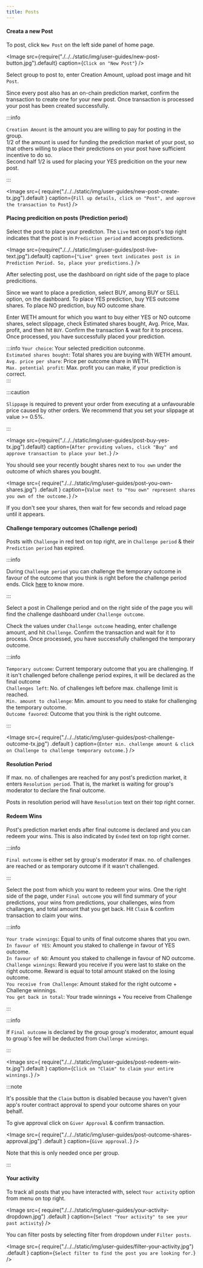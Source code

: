 ```yaml
---
title: Posts
---
```



#### Creata a new Post

To post, click `New Post` on the left side panel of home page.

<Image
	src={require("./../../static/img/user-guides/new-post-button.jpg").default}
	caption={`Click on "New Post"`}
/>

Select group to post to, enter Creation Amount, upload post image and hit `Post`. <br/>

Since every post also has an on-chain prediction market, confirm the transaction
to create one for your new post. Once transaction is processed your post has been created successfully.

:::info

`Creation Amount` is the amount you are willing to pay for posting in the group. <br/>
1/2 of the amount is used for funding the prediction market of your post, so that
others willing to place their predictions on your post have sufficient incentive to do so. <br/>
Second half 1/2 is used for placing your YES predicition on the your new post.

:::

<Image
	src={
		require("./../../static/img/user-guides/new-post-create-tx.jpg").default
	}
	caption={`Fill up details, click on "Post", and approve the transaction to Post`}
/>

#### Placing predicition on posts (Prediction period)

Select the post to place your predicton. The `Live` text on post's top right indicates
that the post is in `Prediction period` and accepts predictions.

<Image
	src={require("./../../static/img/user-guides/post-live-text.jpg").default}
	caption={`"Live" green text indicates post is in Prediction Period. So, place your predictions.`}
/>

After selecting post, use the dashboard on right side of the page to place predicitions.

Since we want to place a prediction, select BUY, among BUY or SELL option, on the dashboard.
To place YES prediction, buy YES outcome shares. To place NO prediction,
buy NO outcome share.

Enter WETH amount for which you want to buy either YES or NO outcome shares, select
slippage, check Estimated shares bought, Avg. Price, Max. profit, and then hit `BUY`.
Confirm the transaction & wait for it to process. Once processed, you have successfully
placed your prediction.

:::info
`Your choice`: Your selected predicition outconme. <br/>
`Estimated shares bought`: Total shares you are buying with WETH amount. <br/>
`Avg. price per share`: Price per outcome share in WETH. <br/>
`Max. potential profit`: Max. profit you can make, if your prediction is correct. <br/>
:::

:::caution

`Slippage` is required to prevent your order from executing at a unfavourable price
caused by other orders. We recommend that you set your slippage at value >= 0.5%.

:::

<Image
	src={require("./../../static/img/user-guides/post-buy-yes-tx.jpg").default}
	caption={`After providing values, click "Buy" and approve transaction to place your bet.`}
/>

You should see your recently bought shares next to `You own` under the outcome
of which shares you bought.

<Image
	src={
		require("./../../static/img/user-guides/post-you-own-shares.jpg")
			.default
	}
	caption={`Value next to "You own" represent shares you own of the outcome.`}
/>

If you don't see your shares, then wait for few seconds and reload page until it appears.

#### Challenge temporary outcomes (Challenge period)

Posts with `Challenge` in red text on top right, are in `Challenge period` &
their `Prediction period` has expired.

:::info

During `Challenge period` you can challenge the temporary outcome in favour of the outcome
that you think is right before the challenge period ends. Click
[here](more-about-coco/post-lifecycle.mdx#challenge-period) to know more.

:::

Select a post in Challenge period and on the right side of the page you will find
the challenge dashboard under `Challenge outcome`.

Check the values under `Challenge outcome` heading, enter challenge amount, and hit
`Challenge`. Confirm the transaction and wait for it to process. Once processed,
you have successfully challenged the temporary outcome.

:::info

`Temporary outcome`: Current temporary outcome that you are challenging. If it isn't
challenged before challenge period expires, it will be declared as the final outcome <br/>
`Challenges left`: No. of challenges left before max. challenge limit is reached. <br/>
`Min. amount to challenge`: Min. amount to you need to stake for challenging the temporary outcome. <br/>
`Outcome favored`: Outcome that you think is the right outcome.

:::

<Image
	src={
		require("./../../static/img/user-guides/post-challenge-outcome-tx.jpg")
			.default
	}
	caption={`Enter min. challenge amount & click on Challenge to challenge temporary outcome.`}
/>

#### Resolution Period

If max. no. of challenges are reached for any post's prediction market, it enters `Resolution period`.
That is, the market is waiting for group's moderator to declare the final outcome.

Posts in resolution period will have `Resolution` text on their top right corner.

#### Redeem Wins

Post's prediction market ends after final outcome is declared and you can redeem your wins.
This is also indicated by `Ended` text on top right corner.

:::info

`Final outcome` is either set by group's moderator if max. no. of challenges are reached
or as temporary outcome if it wasn't challenged.

:::

Select the post from which you want to redeem your wins. One the right side of the page,
under `Final outcome` you will find summary of your predictions, your wins from predictions,
your challenges, wins from challanges, and total amount that you get back.
Hit `Claim` & confirm transaction to claim your wins.

:::info

`Your trade winnings`: Equal to units of final outcome shares that you own. <br/>
`In favour of YES`: Amount you staked to challenge in favour of YES outcome. <br/>
`In favour of NO`: Amount you staked to challenge in favour of NO outcome. <br/>
`Challenge winnings`: Reward you receive if you were last to stake on the right
outcome. Reward is equal to total amount staked on the losing outcome. <br/>
`You receive from Challenge`: Amount staked for the right outcome + Challenge winnings. <br/>
`You get back in total`: Your trade winnings + You receive from Challenge

:::

:::info

If `Final outcome` is declared by the group group's moderator, amount equal to
group's fee will be deducted from `Challenge winnings`.

:::

<Image
	src={
		require("./../../static/img/user-guides/post-redeem-win-tx.jpg").default
	}
	caption={`Click on "Claim" to claim your entire winnings.`}
/>

:::note

It's possible that the `Claim` button is disabled because you haven't given app's
router contract approval to spend your outcome shares on your behalf.

To give approval click on `Giver Approval` & confirm transaction.

<Image
	src={
		require("./../../static/img/user-guides/post-outcome-shares-approval.jpg")
			.default
	}
	caption={`Give approval.`}
/>

Note that this is only needed once per group.

:::

#### Your activity

To track all posts that you have interacted with, select `Your activity` option
from menu on top right.

<Image
	src={
		require("./../../static/img/user-guides/your-activity-dropdown.jpg")
			.default
	}
	caption={`Select "Your activity" to see your past activity`}
/>

You can filter posts by selecting filter from dropdown under `Filter posts`.

<Image
	src={
		require("./../../static/img/user-guides/filter-your-activity.jpg")
			.default
	}
	caption={`Select filter to find the post you are looking for.`}
/>
